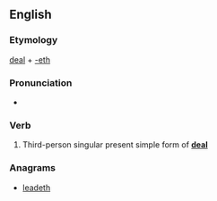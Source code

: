 ==English==

===Etymology===
[[deal]] + [[-eth]]

===Pronunciation===
* {{a|UK}} {{IPA|/ˈdiːləθ/}}

===Verb===
{{en-verb form}}

# {{archaic}} Third-person singular present simple form of '''[[deal]]'''

===Anagrams===
* [[leadeth#English|leadeth]]